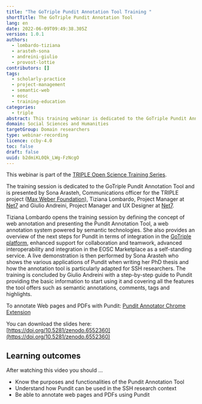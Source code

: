 ```yaml
---
title: "The GoTriple Pundit Annotation Tool Training "
shortTitle: The GoTriple Pundit Annotation Tool
lang: en
date: 2022-06-09T09:49:38.305Z
version: 1.0.1
authors:
  - lombardo-tiziana
  - arasteh-sona
  - andreini-giulio
  - provost-lottie
contributors: []
tags:
  - scholarly-practice
  - project-management
  - semantic-web
  - eosc
  - training-education
categories:
  - triple
abstract: This training webinar is dedicated to the GoTriple Pundit Annotation Tool and presents the purpose, functionalities, perspectives and a roadmap of Pundit, including the plan to enlist it as a EOSC service. A researcher demonstrates how Pundit can be used in the SSH research context and a step-by-step guide showcases how to use Pundit from GoTriple and elsewhere, from registering to annotating web documents.
domain: Social Sciences and Humanities
targetGroup: Domain researchers
type: webinar-recording
licence: ccby-4.0
toc: false
draft: false
uuid: b2dmiKL0Qk_LWg-FzNcgO
---
```


This webinar is part of the [TRIPLE Open Science Training Series](https://project.gotriple.eu/training/).

The training session is dedicated to the GoTriple Pundit Annotation Tool and is presented by Sona Arasteh, Communications officer for the TRIPLE project ([Max Weber Foundation](https://www.maxweberstiftung.de/startseite.html)), Tiziana Lombardo, Project Manager at [Net7](https://www.netseven.it/chi-siamo/) and Giulio Andreini, Project Manager and UX Designer at [Net7](https://www.netseven.it/chi-siamo/).

Tiziana Lombardo opens the training session by defining the concept of web annotation and presenting the Pundit Annotation Tool, a web annotation system powered by semantic technologies. She also provides an overview of the next steps for Pundit in terms of integration in the [GoTriple platform](https://www.gotriple.eu/), enhanced support for collaboration and teamwork, advanced interoperability and integration in the EOSC Marketplace as a self-standing service. A live demonstration is then performed by Sona Arasteh who shows the various applications of Pundit when writing her PhD thesis and how the annotation tool is particularly adapted for SSH researchers. The training is concluded by Giulio Andreini with a step-by-step guide to Pundit providing the basic information to start using it and covering all the features the tool offers such as semantic annotations, comments, tags and highlights.

To annotate Web pages and PDFs with Pundit: [Pundit Annotator Chrome Extension](https://chrome.google.com/webstore/detail/pundit-annotator/eilojhemeemnpfmailfeiggpgilblaco)

You can download the slides here: [https://doi.org/10.5281/zenodo.6552360](https://doi.org/10.5281/zenodo.6552360)

## Learning outcomes

After watching this video you should ...

- Know the purposes and functionalities of the Pundit Annotation Tool
- Understand how Pundit can be used in the SSH research context
- Be able to annotate web pages and PDFs using Pundit

<VideoCard
  provider="youtube"
  id="DmKT4wktPG4"
  title="The GoTriple Pundit Annotation Tool"
  subtitle="Click here to view"
  image="images/pundit-triple.png"
/>
